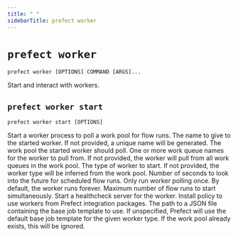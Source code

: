 ```yaml
---
title: " "
sidebarTitle: prefect worker
---
```


# `prefect worker`



```command
prefect worker [OPTIONS] COMMAND [ARGS]...
```



<Info>
Start and interact with workers.
</Info>








## `prefect worker start`



```command
prefect worker start [OPTIONS]
```



<Info>
Start a worker process to poll a work pool for flow runs.
</Info>






<AccordionGroup>




<Accordion title="Options" defaultOpen>

<ResponseField name="-n">
    The name to give to the started worker. If not provided, a unique name will be generated.
</ResponseField>

<ResponseField name="-p">
    The work pool the started worker should poll.
</ResponseField>

<ResponseField name="-q">
    One or more work queue names for the worker to pull from. If not provided, the worker will pull from all work queues in the work pool.
</ResponseField>

<ResponseField name="-t">
    The type of worker to start. If not provided, the worker type will be inferred from the work pool.
</ResponseField>

<ResponseField name="--prefetch-seconds">
    Number of seconds to look into the future for scheduled flow runs.
</ResponseField>

<ResponseField name="--run-once">
    Only run worker polling once. By default, the worker runs forever.
</ResponseField>

<ResponseField name="-l">
    Maximum number of flow runs to start simultaneously.
</ResponseField>

<ResponseField name="--with-healthcheck">
    Start a healthcheck server for the worker.
</ResponseField>

<ResponseField name="--install-policy">
    Install policy to use workers from Prefect integration packages.
</ResponseField>

<ResponseField name="--base-job-template">
    The path to a JSON file containing the base job template to use. If unspecified, Prefect will use the default base job template for the given worker type. If the work pool already exists, this will be ignored.
</ResponseField>

</Accordion>

</AccordionGroup>
